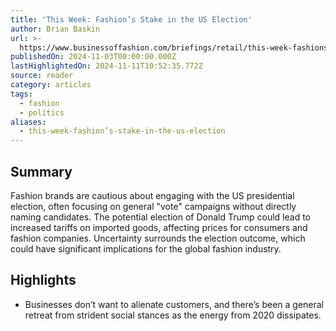 ```yaml
---
title: 'This Week: Fashion’s Stake in the US Election'
author: Brian Baskin
url: >-
  https://www.businessoffashion.com/briefings/retail/this-week-fashions-stake-in-the-us-election/?utm_source=newsletter_professional_weekahead&utm_medium=email&utm_campaign=The_Week_Ahead_031124&utm_term=G6A3UZ3OK5F2HGCPXZHDBDT7PY&utm_content=top_story_title&__readwiseLocation=
publishedOn: 2024-11-03T00:00:00.000Z
lastHighlightedOn: 2024-11-11T10:52:35.772Z
source: reader
category: articles
tags:
  - fashion
  - politics
aliases:
  - this-week-fashion’s-stake-in-the-us-election
---
```

## Summary

Fashion brands are cautious about engaging with the US presidential election, often focusing on general "vote" campaigns without directly naming candidates. The potential election of Donald Trump could lead to increased tariffs on imported goods, affecting prices for consumers and fashion companies. Uncertainty surrounds the election outcome, which could have significant implications for the global fashion industry.

## Highlights
- Businesses don’t want to alienate customers, and there’s been a general retreat from strident social stances as the energy from 2020 dissipates.
